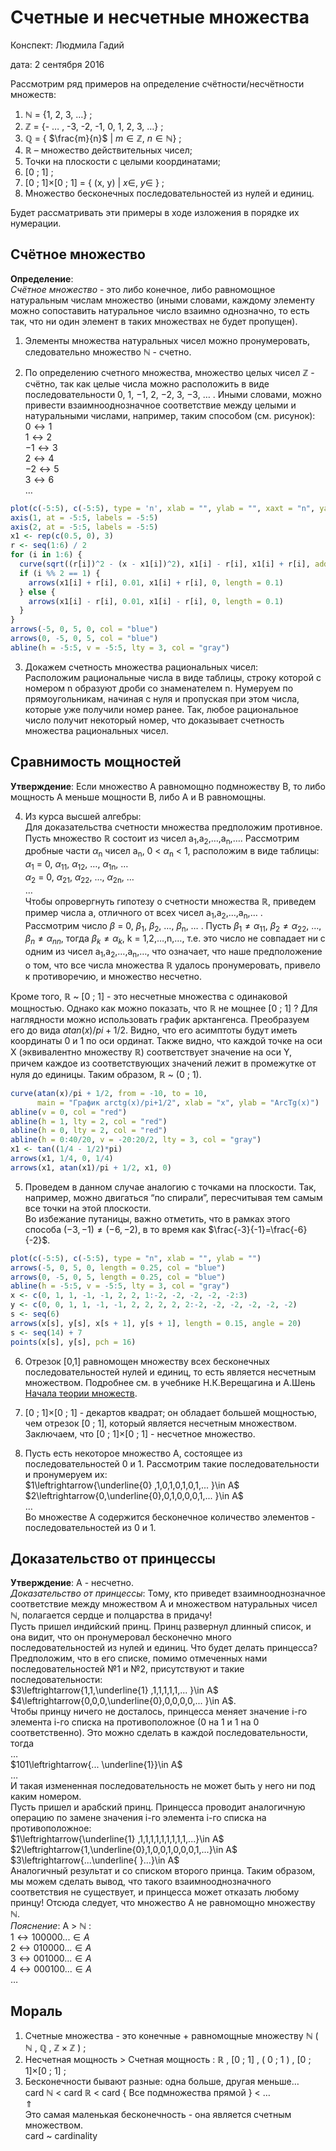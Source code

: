# Счетные и несчетные множества {#countable_sets}

Конспект: Людмила Гадий

дата: 2 сентября 2016

Рассмотрим ряд примеров на определение счётности/несчётности множеств:

1. $\mathbb{N}$ = {1, 2, 3, ...} ;
2. $\mathbb{Z}$ = {- ... , -3, -2, -1, 0, 1, 2, 3, ...} ;
3. $\mathbb{Q}$ = { $\frac{m}{n}$  |   $m\in\mathbb{Z}$, $n\in\mathbb{N}$} ;  
4. $\mathbb{R}$ -- множество действительных чисел;
5. Точки на плоскости с целыми координатами;  
6. [0 ; 1] ;  
7. [0 ; 1]$\times$[0 ; 1] = { (x, y) | $x\in$, $y\in$ }  ;  
8. Множество бесконечных последовательностей из нулей и единиц.  

Будет рассматривать эти примеры в ходе изложения в порядке их нумерации.

## Счётное множество

**Определение**:  
*Счётное множество* - это либо конечное, либо равномощное натуральным числам множество (иными словами, каждому элементу можно сопоставить натуральное число взаимно однозначно, то есть так, что ни один элемент в таких множествах не будет пропущен).

1. Элементы множества натуральных чисел можно пронумеровать, следовательно множество $\mathbb{N}$ - счетно.  

2. По определению счетного множества, множество целых чисел $\mathbb{Z}$ - счётно, так как целые числа можно расположить в виде последовательности 0, 1, −1, 2, −2, 3, −3, ... . Иными словами, можно привести взаимнооднозначное соответствие между целыми и натуральными числами, например, таким способом (см. рисунок):  
$0\leftrightarrow1$  
$1\leftrightarrow2$  
$-1\leftrightarrow3$  
$2\leftrightarrow4$  
$-2\leftrightarrow5$  
$3\leftrightarrow6$  
...  

```r
plot(c(-5:5), c(-5:5), type = 'n', xlab = "", ylab = "", xaxt = "n", yaxt = "n")
axis(1, at = -5:5, labels = -5:5)
axis(2, at = -5:5, labels = -5:5)
x1 <- rep(c(0.5, 0), 3)
r <- seq(1:6) / 2
for (i in 1:6) {
  curve(sqrt((r[i])^2 - (x - x1[i])^2), x1[i] - r[i], x1[i] + r[i], add = TRUE)
  if (i %% 2 == 1) {
    arrows(x1[i] + r[i], 0.01, x1[i] + r[i], 0, length = 0.1)
  } else {
    arrows(x1[i] - r[i], 0.01, x1[i] - r[i], 0, length = 0.1)
  }
}
arrows(-5, 0, 5, 0, col = "blue")
arrows(0, -5, 0, 5, col = "blue")
abline(h = -5:5, v = -5:5, lty = 3, col = "gray")
```

3. Докажем счетность множества рациональных чисел:  
Расположим рациональные числа в виде таблицы, строку которой с номером n образуют дроби со знаменателем n. Нумеруем по прямоугольникам, начиная с нуля и пропуская при этом числа, которые уже получили номер ранее. Так, любое рациональное число получит некоторый номер, что доказывает счетность множества рациональных чисел.  

## Сравнимость мощностей

**Утверждение**: Если множество А равномощно подмножеству В, то либо мощность А меньше мощности В, либо А и В равномощны.  

4. Из курса высшей алгебры:  
Для доказательства счетности множества предположим противное. Пусть множество $\mathbb{R}$ состоит из чисел a~1~,a~2~,...,a~n~,.... Рассмотрим дробные части $\alpha$~n~ чисел a~n~, 0 < $\alpha$~n~ < 1, расположим в виде таблицы:  
$\alpha$~1~ = 0, $\alpha$~11~, $\alpha$~12~, ..., $\alpha$~1n~, ...  
$\alpha$~2~ = 0, $\alpha$~21~, $\alpha$~22~, ..., $\alpha$~2n~, ...  
...  
Чтобы опровергнуть гипотезу о счетности множества $\mathbb{R}$, приведем пример числа a, отличного от всех чисел a~1~,a~2~,...,a~n~,... .  
Рассмотрим число $\beta$ = 0, $\beta$~1~, $\beta$~2~, ..., $\beta$~n~, ... . Пусть $\beta_1\ne\alpha_{11}$, $\beta_2\ne\alpha_{22}$, ..., $\beta_n\ne\alpha_{nn}$, тогда $\beta_k\ne\alpha_k$, k = 1,2,...,n,..., т.е. это число не совпадает ни с одним из чисел a~1~,a~2~,...,a~n~,..., что означает, что наше предположение о том, что все числа множества $\mathbb{R}$ удалось пронумеровать, привело к противоречию, и множество несчетно. 

Кроме того, $\mathbb{R}$ ~ [0 ; 1] - это несчетные множества с одинаковой мощностью. Однако как можно показать, что $\mathbb{R}$ не мощнее [0 ; 1] ?
Для наглядности можно использовать график арктангенса. Преобразуем его до вида $atan(x)/pi+1/2$. Видно, что его асимптоты будут иметь координаты 0 и 1 по оси ординат. Также видно, что каждой точке на оси X (эквивалентно множеству $\mathbb{R}$) соответствует значение на оси Y, причем каждое из соответствующих значений лежит в промежутке от нуля до единицы. Таким образом, $\mathbb{R}$ ~ (0 ; 1).

```r
curve(atan(x)/pi + 1/2, from = -10, to = 10, 
      main = "График arctg(x)/pi+1/2", xlab = "x", ylab = "ArcTg(x)") 
abline(v = 0, col = "red")
abline(h = 1, lty = 2, col = "red")
abline(h = 0, lty = 2, col = "red")
abline(h = 0:40/20, v = -20:20/2, lty = 3, col = "gray")
x1 <- tan((1/4 - 1/2)*pi)
arrows(x1, 1/4, 0, 1/4)
arrows(x1, atan(x1)/pi + 1/2, x1, 0)
```  

5. Проведем в данном случае аналогию с точками на плоскости. Так, например, можно двигаться "по спирали", пересчитывая тем самым все точки на этой плоскости.  
Во избежание путаницы, важно отметить, что в рамках этого способа $(-3,-1)\ne(-6,-2)$, в то время как $\frac{-3}{-1}=\frac{-6}{-2}$.  

```r
plot(c(-5:5), c(-5:5), type = "n", xlab = "", ylab = "")
arrows(-5, 0, 5, 0, length = 0.25, col = "blue")
arrows(0, -5, 0, 5, length = 0.25, col = "blue")
abline(h = -5:5, v = -5:5, lty = 3, col = "gray")
x <- c(0, 1, 1, -1, -1, 2, 2, 1:-2, -2, -2, -2, -2:3)
y <- c(0, 0, 1, 1, -1, -1, 2, 2, 2, 2, 2:-2, -2, -2, -2, -2, -2)
s <- seq(6)
arrows(x[s], y[s], x[s + 1], y[s + 1], length = 0.15, angle = 20)
s <- seq(14) + 7
points(x[s], y[s], pch = 16)
```

6. Отрезок [0,1] равномощен множеству всех бесконечных последовательностей нулей и единиц, то есть является несчетным множеством. Подробнее см. в учебнике Н.К.Верещагина и А.Шень [Начала теории множеств](http://www.mccme.ru/free-books/shen/shen-logic-part1-2.pdf).  

7. [0 ; 1]$\times$[0 ; 1] - декартов квадрат; он обладает большей мощностью, чем отрезок [0 ; 1], который является несчетным множеством. Заключаем, что [0 ; 1]$\times$[0 ; 1] - несчетное множество.

8. Пусть есть некоторое множество А, состоящее из последовательностей 0 и 1. Рассмотрим такие  последовательности и пронумеруем их:  
$1\leftrightarrow{\underline{0} ,1,0,1,0,1,0,1,... }\in A$  
$2\leftrightarrow{0,\underline{0},0,1,0,0,0,1,... }\in A$  
...  
Во множестве А содержится бесконечное количество элементов - последовательностей из 0 и 1.

## Доказательство от принцессы

**Утверждение**: А - несчетно.  
*Доказательство от принцессы*: Тому, кто приведет взаимнооднозначное соответствие между множеством А и множеством натуральных чисел $\mathbb{N}$, полагается сердце и полцарства в придачу!  
Пусть пришел индийский принц. Принц развернул длинный список, и она видит, что он пронумеровал бесконечно много последовательностей из нулей и единиц. Что будет делать принцесса? Предположим, что в его списке, помимо отмеченных нами последовательностей №1 и №2, присутствуют и такие последовательности:  
$3\leftrightarrow{1,1,\underline{1} ,1,1,1,1,1,... }\in A$  
$4\leftrightarrow{0,0,0,\underline{0},0,0,0,0,... }\in A$.  
Чтобы принцу ничего не досталось, принцесса меняет значение i-го элемента i-го списка на противоположное (0 на 1 и 1 на 0 соответственно). Это можно сделать в каждой последовательности, тогда  
...  
$101\leftrightarrow{... \underline{1}}\in A$  
...  
И такая измененная последовательность не может быть у него ни под каким номером.  
Пусть пришел и арабский принц. Принцесса проводит аналогичную операцию по замене значения i-го элемента i-го списка на противоположное:  
$1\leftrightarrow{\underline{1} ,1,1,1,1,1,1,1,1,1,...}\in A$  
$2\leftrightarrow{1,\underline{0},1,0,0,1,0,0,0,1,...}\in A$  
$3\leftrightarrow{...\underline{ }...}\in A$  
Аналогичный результат и со списком второго принца. 
Таким образом, мы можем сделать вывод, что такого взаимнооднозначного соответствия не существует, и принцесса может отказать любому принцу!
Отсюда следует, что множество А не равномощно множеству $\mathbb{N}$.  
*Пояснение*: A > $\mathbb{N}$ :  
$1\leftrightarrow{100000...}\in A$  
$2\leftrightarrow{010000...}\in A$  
$3\leftrightarrow{001000...}\in A$  
$4\leftrightarrow{000100...}\in A$  
...

## Мораль

1. Счетные множества - это конечные + равномощные множеству $\mathbb{N}$ ( $\mathbb{N}$ , $\mathbb{Q}$ , $\mathbb{Z}\times\mathbb{Z}$ ) ;  
2. Несчетная мощность > Счетная мощность : $\mathbb{R}$ , [0 ; 1] , ( 0 ; 1 ) , [0 ; 1]$\times$[0 ; 1] ;  
3. Бесконечности бывают разные: одна больше, другая меньше...  
card $\mathbb{N}$ < card $\mathbb{R}$ < card { Все подмножества прямой } < ...  
$\Uparrow$  
Это самая маленькая бесконечность - она является счетным множеством.  
card ~ cardinality


